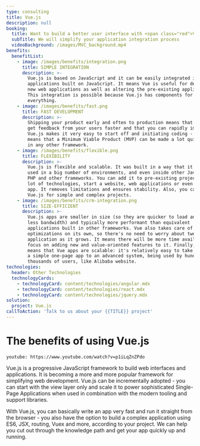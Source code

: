 ```yaml
---
type: consulting
title: Vue.js
description: null
booking:
  title: Want to build a better user interface with <span class="red">Vue.js</span>?
  subTitle: We will simplify your application integration process
  videoBackground: /images/MVC_background.mp4
benefits:
  benefitList:
    - image: /images/benefits/integration.png
      title: SIMPLE INTEGRATION
      description: >-
        Vue.js is based on JavaScript and it can be easily integrated into other
        applications built on JavaScript. It means Vue is useful for developing
        new web applications as well as altering the pre-existing applications.
        This integration is possible because Vue.js has components for
        everything.
    - image: /images/benefits/fast.png
      title: FAST DEVELOPMENT
      description: >-
        Shipping your product early and often to production means that you will
        get feedback from your users faster and that you can rapidly improve it.
        Vue.js makes it very easy to start off and initiating coding - which
        means that a Minimum Viable Product (MVP) can be made a lot quicker than
        in any other framework.
    - image: /images/benefits/flexible.png
      title: FLEXIBILITY
      description: >-
        Vue.js is flexible and scalable. It was built in a way that it can be
        used in a big number of environments, and even inside other JavaScript,
        PHP and other frameworks. You can add it to pre-existing projects in a
        lot of technologies, start a website, web applications or even a native
        app. It removes limitations and ensures stability. Also, you can use
        Vue.js for simple and complex projects.
    - image: /images/benefits/crm-integration.png
      title: SIZE-EFFICIENT
      description: >-
        Vue.js apps are smaller in size (so they are quicker to load and use
        less bandwidth) and typically more performant than equivalent
        applications built in other frameworks. Vue also takes care of a lot of
        optimizations on its own, so there's no need to worry about tweaking the
        application as it grows. It means there will be more time available to
        focus on adding new and value-oriented features to it. Finally, it also
        means that Vue apps are scalable: it's relatively easy to take them from
        a simple one-page app to an advanced system, being used by hundreds of
        thousands of users, like Alibaba website.
technologies:
  header: Other Technologies
  technologyCards:
    - technologyCard: content/technologies/angular.mdx
    - technologyCard: content/technologies/react.mdx
    - technologyCard: content/technologies/jquery.mdx
solution:
  project: Vue.js
callToAction: 'Talk to us about your {{TITLE}} project'
---
```


# The benefits of using **Vue.js**

`youtube: https://www.youtube.com/watch?v=p1iLqZnZPdo`

Vue.js is a progressive JavaScript framework to build web interfaces and applications. It is becoming a more and more popular framework for simplifying web development. Vue.js can be incrementally adopted - you can start with the view layer only and scale it to power sophisticated Single-Page Applications when used in combination with the modern tooling and support libraries.

With Vue.js, you can basically write an app very fast and run it straight from the browser - you also have the option to build a complex application using ES6, JSX, routing, Vuex and more, according to your project. We can help you cut out through the knowledge path and get your app quickly up and running.
